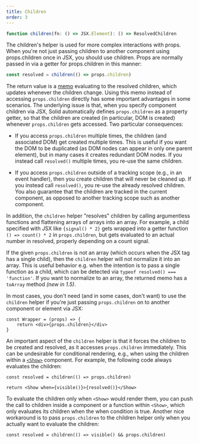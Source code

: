 ```yaml
---
title: Children
order: 3
---
```


```ts
function children(fn: () => JSX.Element): () => ResolvedChildren
```

The children's helper is used for more complex interactions with props. When you're not just passing children to another component using props.children once in JSX, you should use children. Props are normally passed in via a getter for props.children in this manner:

```ts
const resolved = children(() => props.children)
```

The return value is a [memo](/reference/basic-reactivity/create-memo) evaluating to the resolved children, which updates whenever the children change. Using this memo instead of accessing `props.children` directly has some important advantages in some scenarios. The underlying issue is that, when you specify component children via JSX, Solid automatically defines `props.children` as a property getter, so that the children are created (in particular, DOM is created) whenever `props.children` gets accessed. Two particular consequences:

- If you access `props.children` multiple times, the children (and associated DOM) get created multiple times. This is useful if you want the DOM to be duplicated (as DOM nodes can appear in only one parent element), but in many cases it creates redundant DOM nodes. If you instead call `resolved()` multiple times, you re-use the same children.

- If you access `props.children` outside of a tracking scope (e.g., in an event handler), then you create children that will never be cleaned up. If you instead call `resolved()`, you re-use the already resolved children. You also guarantee that the children are tracked in the current component, as opposed to another tracking scope such as another component.

In addition, the `children` helper "resolves" children by calling argumentless functions and flattening arrays of arrays into an array. For example, a child specified with JSX like `{signal() * 2}` gets wrapped into a getter function `() => count() * 2` in `props.children`, but gets evaluated to an actual number in resolved, properly depending on a count signal.

If the given `props.children` is not an array (which occurs when the JSX tag has a single child), then the `children` helper will not normalize it into an array. This is useful behavior e.g. when the intention is to pass a single function as a child, which can be detected via `typeof resolved() === 'function'`. If you want to normalize to an array, the returned memo has a `toArray` method _(new in 1.5)_.

In most cases, you don't need (and in some cases, don't want) to use the `children` helper if you're just passing `props.children` on to another component or element via JSX:

```tsx
const Wrapper = (props) => {
	return <div>{props.children}</div>
}
```

An important aspect of the `children` helper is that it forces the children to be created and resolved, as it accesses `props.children` immediately. This can be undesirable for conditional rendering, e.g., when using the children within a [`<Show>`](/reference/components/show) component. For example, the following code always evaluates the children:

```tsx
const resolved = children(() => props.children)

return <Show when={visible()}>{resolved()}</Show>
```

To evaluate the children only when `<Show>` would render them, you can push the call to children inside a component or a function within `<Show>`, which only evaluates its children when the when condition is true. Another nice workaround is to pass `props.children` to the children helper only when you actually want to evaluate the children:

```tsx
const resolved = children(() => visible() && props.children)
```
